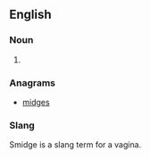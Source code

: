 ==English==

===Noun===
{{en-noun}}

# {{alternative form of|smidgen}}

===Anagrams===
* [[midges#English|midges]]

===Slang===
Smidge is a slang term for a vagina.